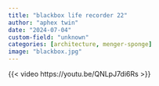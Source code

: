 ```yaml
---
title: "blackbox life recorder 22"
author: "aphex twin"
date: "2024-07-04"
custom-field: "unknown"
categories: [architecture, menger-sponge]
image: "blackbox.jpg"
---
```


{{< video https://youtu.be/QNLpJ7di6Rs >}}